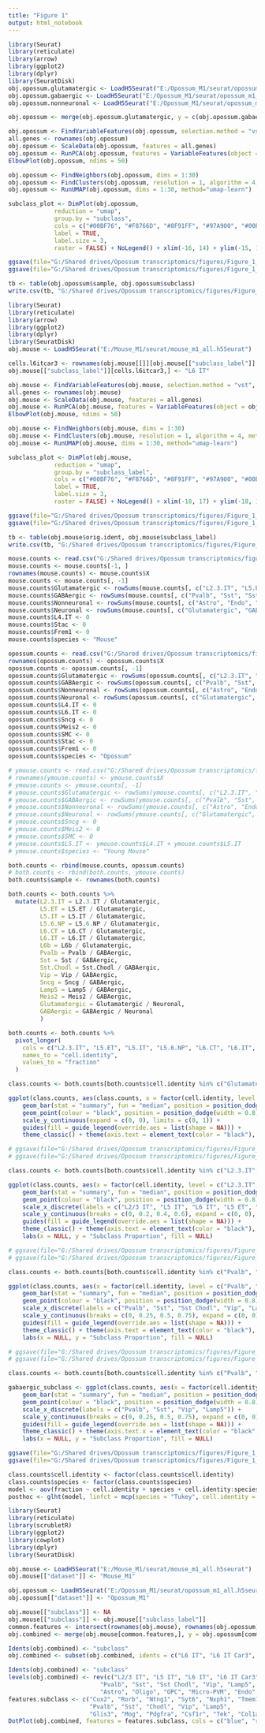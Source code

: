 ```yaml
---
title: "Figure 1"
output: html_notebook
---
```



```r

library(Seurat)
library(reticulate)
library(arrow)
library(ggplot2)
library(dplyr)
library(SeuratDisk)
obj.opossum.glutamatergic <- LoadH5Seurat("E:/Opossum_M1/seurat/opossum_m1_glutamatergic_filt.h5Seurat")
obj.opossum.gabaergic <- LoadH5Seurat("E:/Opossum_M1/seurat/opossum_m1_gabaergic_filt.h5Seurat")
obj.opossum.nonneuronal <- LoadH5Seurat("E:/Opossum_M1/seurat/opossum_m1_nonneuronal_filt.h5Seurat")

```


```r

obj.opossum <- merge(obj.opossum.glutamatergic, y = c(obj.opossum.gabaergic, obj.opossum.nonneuronal))

```


```r

obj.opossum <- FindVariableFeatures(obj.opossum, selection.method = "vst", nfeatures = 3000)
all.genes <- rownames(obj.opossum)
obj.opossum <- ScaleData(obj.opossum, features = all.genes)
obj.opossum <- RunPCA(obj.opossum, features = VariableFeatures(object = obj.opossum))
ElbowPlot(obj.opossum, ndims = 50)

```


```r

obj.opossum <- FindNeighbors(obj.opossum, dims = 1:30)
obj.opossum <- FindClusters(obj.opossum, resolution = 1, algorithm = 4, method = "igraph")
obj.opossum <- RunUMAP(obj.opossum, dims = 1:30, method="umap-learn")

```


```r

subclass_plot <- DimPlot(obj.opossum, 
             reduction = "umap", 
             group.by = "subclass", 
             cols = c("#00BF76", "#F8766D", "#8F91FF", "#97A900", "#00BDD1", "#00B7E8", "#FF6C92", "#71B000", "#00AEFA", "#FF64B3", "#DD8D00", "#B3A000", "#F265E7",                                                "#00C0B7", "#00BB4B", "#BE80FF", "#00C098", "#2FB600"),
             label = TRUE, 
             label.size = 3, 
             raster = FALSE) + NoLegend() + xlim(-16, 14) + ylim(-15, 15) + coord_equal()

ggsave(file="G:/Shared drives/Opossum transcriptomics/figures/Figure_1_Opossum_All_UMAP.svg", plot=subclass_plot, width=5, height=5)
ggsave(file="G:/Shared drives/Opossum transcriptomics/figures/Figure_1_Opossum_All_UMAP.png", plot=subclass_plot, width=5, height=5)

```


```r

tb <- table(obj.opossum$sample, obj.opossum$subclass)
write.csv(tb, "G:/Shared drives/Opossum transcriptomics/figures/Figure_1_Opossum_Subclass_Sample.csv")

```


```r

library(Seurat)
library(reticulate)
library(arrow)
library(ggplot2)
library(dplyr)
library(SeuratDisk)
obj.mouse <- LoadH5Seurat("E:/Mouse_M1/seurat/mouse_m1_all.h5Seurat")

```


```r

cells.l6itcar3 <- rownames(obj.mouse[[]][obj.mouse[["subclass_label"]] == "L6 IT Car3",])
obj.mouse[["subclass_label"]][cells.l6itcar3,] <- "L6 IT"

```


```r

obj.mouse <- FindVariableFeatures(obj.mouse, selection.method = "vst", nfeatures = 3000)
all.genes <- rownames(obj.mouse)
obj.mouse <- ScaleData(obj.mouse, features = all.genes)
obj.mouse <- RunPCA(obj.mouse, features = VariableFeatures(object = obj.mouse))
ElbowPlot(obj.mouse, ndims = 50)

```


```r

obj.mouse <- FindNeighbors(obj.mouse, dims = 1:30)
obj.mouse <- FindClusters(obj.mouse, resolution = 1, algorithm = 4, method = "igraph")
obj.mouse <- RunUMAP(obj.mouse, dims = 1:30, method="umap-learn")

```


```r

subclass_plot <- DimPlot(obj.mouse, 
             reduction = "umap", 
             group.by = "subclass_label", 
             cols = c("#00BF76", "#F8766D", "#8F91FF", "#97A900", "#00BDD1", "#00B7E8", "#FF6C92", "#EC823C", "#71B000", "#00AEFA", "#FF64B3", "#FE61CF", "#DD8D00", "#B3A000", "#F265E7",                          "#00C0B7", "#3DA1FF", "#DE71F9", "#00BB4B", "#BE80FF", "#00C098", "#2FB600"),
             label = TRUE, 
             label.size = 3, 
             raster = FALSE) + NoLegend() + xlim(-18, 17) + ylim(-18, 17) + coord_equal()

ggsave(file="G:/Shared drives/Opossum transcriptomics/figures/Figure_1_Mouse_All_UMAP.svg", plot=subclass_plot, width=5, height=5)
ggsave(file="G:/Shared drives/Opossum transcriptomics/figures/Figure_1_Mouse_All_UMAP.png", plot=subclass_plot, width=5, height=5)

```


```r

tb <- table(obj.mouse$orig.ident, obj.mouse$subclass_label)
write.csv(tb, "G:/Shared drives/Opossum transcriptomics/figures/Figure_1_Mouse_Subclass_Sample.csv")

```


```r

mouse.counts <- read.csv("G:/Shared drives/Opossum transcriptomics/figures/Figure_1_Mouse_Subclass_Sample.csv")
mouse.counts <- mouse.counts[-1, ]
rownames(mouse.counts) <- mouse.counts$X
mouse.counts <- mouse.counts[, -1]
mouse.counts$Glutamatergic <- rowSums(mouse.counts[, c("L2.3.IT", "L5.ET", "L5.IT", "L5.6.NP", "L6.CT", "L6.IT", "L6b")])
mouse.counts$GABAergic <- rowSums(mouse.counts[, c("Pvalb", "Sst", "Sst.Chodl", "Vip", "Sncg", "Lamp5", "Meis2")])
mouse.counts$Nonneuronal <- rowSums(mouse.counts[, c("Astro", "Endo", "Micro.PVM", "Oligo", "OPC", "Peri", "SMC", "VLMC")])
mouse.counts$Neuronal <- rowSums(mouse.counts[, c("Glutamatergic", "GABAergic")])
mouse.counts$L4.IT <- 0
mouse.counts$Stac <- 0
mouse.counts$Frem1 <- 0
mouse.counts$species <- "Mouse"

opossum.counts <- read.csv("G:/Shared drives/Opossum transcriptomics/figures/Figure_1_Opossum_Subclass_Sample.csv")
rownames(opossum.counts) <- opossum.counts$X
opossum.counts <- opossum.counts[, -1]
opossum.counts$Glutamatergic <- rowSums(opossum.counts[, c("L2.3.IT", "L5.ET", "L5.IT", "L5.6.NP", "L6.CT", "L6b")])
opossum.counts$GABAergic <- rowSums(opossum.counts[, c("Pvalb", "Sst", "Sst.Chodl", "Vip", "Lamp5")])
opossum.counts$Nonneuronal <- rowSums(opossum.counts[, c("Astro", "Endo", "Micro.PVM", "Oligo", "OPC", "Peri", "VLMC")])
opossum.counts$Neuronal <- rowSums(opossum.counts[, c("Glutamatergic", "GABAergic")])
opossum.counts$L4.IT <- 0
opossum.counts$L6.IT <- 0
opossum.counts$Sncg <- 0
opossum.counts$Meis2 <- 0
opossum.counts$SMC <- 0
opossum.counts$Stac <- 0
opossum.counts$Frem1 <- 0
opossum.counts$species <- "Opossum"

# ymouse.counts <- read.csv("G:/Shared drives/Opossum transcriptomics/figures/Figure_1_YoungMouse2_Subclass_Sample.csv")
# rownames(ymouse.counts) <- ymouse.counts$X
# ymouse.counts <- ymouse.counts[, -1]
# ymouse.counts$Glutamatergic <- rowSums(ymouse.counts[, c("L2.3.IT", "L5.ET", "L4.IT", "L5.IT", "L5.6.NP", "L6.CT", "L6.IT", "L6b")])
# ymouse.counts$GABAergic <- rowSums(ymouse.counts[, c("Pvalb", "Sst", "Sst.Chodl", "Vip", "Lamp5", "Stac", "Frem1")])
# ymouse.counts$Nonneuronal <- rowSums(ymouse.counts[, c("Astro", "Endo", "Micro.PVM", "Oligo", "OPC", "Peri", "VLMC")])
# ymouse.counts$Neuronal <- rowSums(ymouse.counts[, c("Glutamatergic", "GABAergic")])
# ymouse.counts$Sncg <- 0
# ymouse.counts$Meis2 <- 0
# ymouse.counts$SMC <- 0
# ymouse.counts$L5.IT <- ymouse.counts$L4.IT + ymouse.counts$L5.IT
# ymouse.counts$species <- "Young Mouse"

both.counts <- rbind(mouse.counts, opossum.counts)
# both.counts <- rbind(both.counts, ymouse.counts)
both.counts$sample <- rownames(both.counts)

```


```r

both.counts <- both.counts %>%
  mutate(L2.3.IT = L2.3.IT / Glutamatergic,
         L5.ET = L5.ET / Glutamatergic,
         L5.IT = L5.IT / Glutamatergic,
         L5.6.NP = L5.6.NP / Glutamatergic,
         L6.CT = L6.CT / Glutamatergic,
         L6.IT = L6.IT / Glutamatergic,
         L6b = L6b / Glutamatergic, 
         Pvalb = Pvalb / GABAergic,
         Sst = Sst / GABAergic,
         Sst.Chodl = Sst.Chodl / GABAergic,
         Vip = Vip / GABAergic,
         Sncg = Sncg / GABAergic,
         Lamp5 = Lamp5 / GABAergic,
         Meis2 = Meis2 / GABAergic, 
         Glutamatergic = Glutamatergic / Neuronal, 
         GABAergic = GABAergic / Neuronal
         )

both.counts <- both.counts %>%
  pivot_longer(
    cols = c("L2.3.IT", "L5.ET", "L5.IT", "L5.6.NP", "L6.CT", "L6.IT", "L6b", "Pvalb", "Sst", "Sst.Chodl", "Vip", "Sncg", "Lamp5", "Meis2", "Glutamatergic", "GABAergic", "Nonneuronal", "Neuronal"),
    names_to = "cell.identity", 
    values_to = "fraction"
  )

```


```r

class.counts <- both.counts[both.counts$cell.identity %in% c("Glutamatergic", "GABAergic"), ]

ggplot(class.counts, aes(class.counts, x = factor(cell.identity, level = c("Glutamatergic", "GABAergic")), y = fraction, fill = species)) +
    geom_bar(stat = "summary", fun = "median", position = position_dodge(width = 0.8), width = 0.75) +
    geom_point(colour = "black", position = position_dodge(width = 0.8), size = 1) +
    scale_y_continuous(expand = c(0, 0), limits = c(0, 1)) +
    guides(fill = guide_legend(override.aes = list(shape = NA))) +
    theme_classic() + theme(axis.text = element_text(color = "black"), legend.text = element_text(size = 10)) + labs(x = NULL, y = "Class Proportion", fill = NULL)

# ggsave(file="G:/Shared drives/Opossum transcriptomics/figures/Figure_1_Neuronal_Class_Proportion.svg", plot=neuronal_class, width=3.5, height=3)
# ggsave(file="G:/Shared drives/Opossum transcriptomics/figures/Figure_1_Neuronal_Class_Proportion.png", plot=neuronal_class, width=3.5, height=3)

```


```r

class.counts <- both.counts[both.counts$cell.identity %in% c("L2.3.IT", "L5.ET", "L5.IT", "L5.6.NP", "L6.CT", "L6.IT", "L6b"), ]

ggplot(class.counts, aes(x = factor(cell.identity, level = c("L2.3.IT", "L5.IT", "L6.IT", "L5.ET", "L6.CT", "L5.6.NP", "L6b")), y = fraction, fill = species)) +
    geom_bar(stat = "summary", fun = "median", position = position_dodge(width = 0.8), width = 0.75) +
    geom_point(colour = "black", position = position_dodge(width = 0.8), size = 1) +
    scale_x_discrete(labels = c("L2/3 IT", "L5 IT", "L6 IT", "L5 ET", "L6 CT", "L5/6 NP", "L6b")) +
    scale_y_continuous(breaks = c(0, 0.2, 0.4, 0.6), expand = c(0, 0), limits = c(0, 0.6)) +
    guides(fill = guide_legend(override.aes = list(shape = NA))) +
    theme_classic() + theme(axis.text = element_text(color = "black"), legend.text = element_text(size = 10)) + 
    labs(x = NULL, y = "Subclass Proportion", fill = NULL)

# ggsave(file="G:/Shared drives/Opossum transcriptomics/figures/Figure_1_Glutamatergic_Subclass_Proportion.svg", plot=glutamatergic_subclass, width=5, height=3)
# ggsave(file="G:/Shared drives/Opossum transcriptomics/figures/Figure_1_Glutamatergic_Subclass_Proportion.png", plot=glutamatergic_subclass, width=5, height=3)

```


```r

class.counts <- both.counts[both.counts$cell.identity %in% c("Pvalb", "Sst", "Sst.Chodl", "Vip", "Sncg", "Lamp5", "Meis2"), ]

ggplot(class.counts, aes(x = factor(cell.identity, level = c("Pvalb", "Sst", "Sst.Chodl", "Vip", "Lamp5", "Sncg", "Meis2")), y = fraction, fill = species)) +
    geom_bar(stat = "summary", fun = "median", position = position_dodge(width = 0.8), width = 0.75) +
    geom_point(colour = "black", position = position_dodge(width = 0.8), size = 1) +
    scale_x_discrete(labels = c("Pvalb", "Sst", "Sst Chodl", "Vip", "Lamp5", "Sncg", "Meis2")) +
    scale_y_continuous(breaks = c(0, 0.25, 0.5, 0.75), expand = c(0, 0), limits = c(0, 0.751)) +
    guides(fill = guide_legend(override.aes = list(shape = NA))) +
    theme_classic() + theme(axis.text = element_text(color = "black"), legend.text = element_text(size = 10)) + 
    labs(x = NULL, y = "Subclass Proportion", fill = NULL)

# ggsave(file="G:/Shared drives/Opossum transcriptomics/figures/Figure_1_GABAergic_Subclass_Proportion.svg", plot=gabaergic_subclass, width=5, height=3)
# ggsave(file="G:/Shared drives/Opossum transcriptomics/figures/Figure_1_GABAergic_Subclass_Proportion.png", plot=gabaergic_subclass, width=5, height=3)

```


```r

class.counts <- both.counts[both.counts$cell.identity %in% c("Pvalb", "Sst", "Vip", "Lamp5"), ]

gabaergic_subclass <- ggplot(class.counts, aes(x = factor(cell.identity, level = c("Pvalb", "Sst", "Vip", "Lamp5")), y = fraction, fill = species)) +
    geom_bar(stat = "summary", fun = "median", position = position_dodge(width = 0.8), width = 0.75) +
    geom_point(colour = "black", position = position_dodge(width = 0.8), size = 1) +
    scale_x_discrete(labels = c("Pvalb", "Sst", "Vip", "Lamp5")) +
    scale_y_continuous(breaks = c(0, 0.25, 0.5, 0.75), expand = c(0, 0), limits = c(0, 0.751)) +
    guides(fill = guide_legend(override.aes = list(shape = NA))) +
    theme_classic() + theme(axis.text.x = element_text(color = "black", angle = 45, vjust = 1, hjust = 1), axis.text.y = element_text(color = "black"), legend.text = element_text(size = 10)) + 
    labs(x = NULL, y = "Subclass Proportion", fill = NULL)

ggsave(file="G:/Shared drives/Opossum transcriptomics/figures/Figure_1_GABAergic_Subclass_Proportion_Limited.svg", plot=gabaergic_subclass, width=3, height=3)
ggsave(file="G:/Shared drives/Opossum transcriptomics/figures/Figure_1_GABAergic_Subclass_Proportion_Limited.png", plot=gabaergic_subclass, width=3, height=3)

```


```r

class.counts$cell.identity <- factor(class.counts$cell.identity)
class.counts$species <- factor(class.counts$species)
model <- aov(fraction ~ cell.identity + species + cell.identity:species, data = class.counts)
posthoc <- glht(model, linfct = mcp(species = "Tukey", cell.identity = "Tukey"))

```


```r

library(Seurat)
library(reticulate)
library(scrubletR)
library(ggplot2)
library(cowplot)
library(dplyr)
library(SeuratDisk)

obj.mouse <- LoadH5Seurat("E:/Mouse_M1/seurat/mouse_m1_all.h5seurat")
obj.mouse[["dataset"]] <- "Mouse_M1"

obj.opossum <- LoadH5Seurat("E:/Opossum_M1/seurat/opossum_m1_all.h5seurat")
obj.opossum[["dataset"]] <- "Opossum_M1"

```


```r

obj.mouse[["subclass"]] <- NA
obj.mouse[["subclass"]] <- obj.mouse[["subclass_label"]]
common.features <- intersect(rownames(obj.mouse), rownames(obj.opossum))
obj.combined <- merge(obj.mouse[common.features,], y = obj.opossum[common.features,])

```


```r

Idents(obj.combined) <- "subclass"
obj.combined <- subset(obj.combined, idents = c("L6 IT", "L6 IT Car3", "Sncg", "Meis2", "SMC"), invert = TRUE)

```


```r

Idents(obj.combined) <- "subclass"
levels(obj.combined) <- rev(c("L2/3 IT", "L5 IT", "L6 IT", "L6 IT Car3", "L5 ET", "L6 CT", "L5/6 NP", "L6b", 
                          "Pvalb", "Sst", "Sst Chodl", "Vip", "Lamp5", "Sncg", "Meis2",
                          "Astro", "Oligo", "OPC", "Micro-PVM", "Endo", "VLMC", "Peri", "SMC"))
features.subclass <- c("Cux2", "Rorb", "Ntng1", "Syt6", "Nxph1", "Tmem163", 
                       "Pvalb", "Sst", "Chodl", "Vip", "Lamp5", 
                       "Glis3", "Mog", "Pdgfra", "Csf1r", "Tek", "Col1a1")
DotPlot(obj.combined, features = features.subclass, cols = c("blue", "red"), dot.scale = 8, split.by = "dataset") + theme(axis.text.x = element_text(angle = 45, hjust = 1))

```

